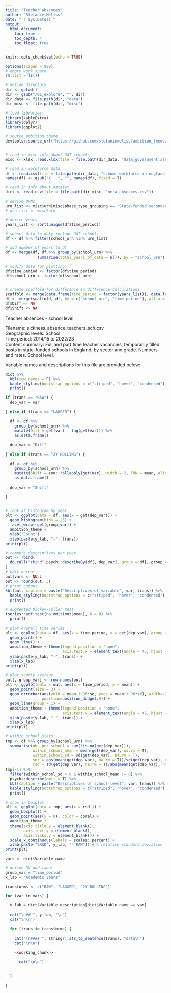 ```yaml
---
title: "Teacher absences"
author: "Stefanie Meliss"
date: "`r Sys.Date()`"
output:
  html_document:
    toc: true
    toc_depth: 4
    toc_float: true
---
```


```r
knitr::opts_chunk$set(echo = TRUE)

options(scipen = 999)
# empty work space
rm(list = ls())

# define directory
dir <- getwd()
dir <- gsub("/01_explore", "", dir)
dir_data <- file.path(dir, "data")
dir_misc <- file.path(dir, "misc")

# load libraries
library(kableExtra)
library(dplyr)
library(ggplot2)

# source ambition theme
devtools::source_url("https://github.com/stefaniemeliss/ambition_theme/blob/main/ambition_theme.R?raw=TRUE")


# read in misc info about OAT schools
misc <- xlsx::read.xlsx(file = file.path(dir_data, "data_government.xlsx"), sheetName = "data_OAT")

# read in workforce data
df <- read.csv(file = file.path(dir_data, "school-workforce-in-england_2023", "data", "sickness_absence_teachers_sch.csv"))
names(df) <- gsub("X...", "", names(df), fixed = T)

# read in info about dataset
dict <- read.csv(file = file.path(dir_misc, "meta_absences.csv"))

# derive URNs
urn_list <- misc$urn[misc$phase_type_grouping == "State-funded secondary" & grepl("Urban", misc$urban_rural)]
# urn_list <- misc$urn

# derive years
years_list <- sort(unique(df$time_period))

# subset data to only include OAT schools
df <- df %>% filter(school_urn %in% urn_list)

# add number of years to df
df <- merge(df, df %>% group_by(school_urn) %>%
              summarise(total_years_of_data = n()), by = "school_urn")

# modify data for plotting
df$time_period <- factor(df$time_period)
df$school_urn <- factor(df$school_urn)


# create scaffold for difference in difference calculations
scaffold <- merge(data.frame(time_period = factor(years_list)), data.frame(school_urn = factor(urn_list)))
df <- merge(scaffold, df, by = c("school_urn", "time_period"), all.x = T)
df$Diff <- NA
df$Shift <- NA
```

Teacher absences - school level  
  
Filename: sickness_absence_teachers_sch.csv  
Geographic levels: School  
Time period: 2014/15 to 2022/23  
Content summary: Full and part time teacher vacancies, temporarily filled posts in state-funded schools in England, by sector and grade. Numbers and rates. School level.  
  
Variable names and descriptions for this file are provided below:  
  

```r
dict %>%
  kbl(row.names = F) %>%
  kable_styling(bootstrap_options = c("striped", "hover", "condensed"), fixed_thead = T) %>% 
  print()
```


```r

if (trans == "RAW") {
  dep_var = var
  
} else if (trans == "LAGGED") {
  
  df <- df %>%
    group_by(school_urn) %>%
    mutate(Diff = get(var) - lag(get(var))) %>%
    as.data.frame()
  
  dep_var = "Diff"
  
} else if (trans == "2Y ROLLING") {
  
  df <- df %>%
    group_by(school_urn) %>%
    mutate(Shift = zoo::rollapply(get(var), width = 2, FUN = mean, align = 'right', fill = NA)) %>%
    as.data.frame()
  
  dep_var = "Shift"
  
}


# look at histogram by year
plt <- ggplot(data = df, aes(x = get(dep_var))) + 
  geom_histogram(bins = 25) + 
  facet_wrap(~get(group_var)) + 
  ambition_theme + 
  ylab("Count") +
  xlab(paste(y_lab, "-", trans))
print(plt)

# compute descriptives per year
out <- rbind(
  do.call("rbind",psych::describeBy(df[, dep_var], group = df[, group_var]))
)
# edit output
out$vars <- NULL
out <- round(out, 3)
# print output
kbl(out, caption = paste("Descriptives of variable", var, trans)) %>%
  kable_styling(bootstrap_options = c("striped", "hover", "condensed"), fixed_thead = T) %>%
  print()

# augmented Dickey-Fuller test
tseries::adf.test(na.omit(out$mean), k = 0) %>%
  print()

# plot overall time series
plt <- ggplot(data = df, aes(x = time_period, y = get(dep_var), group = school_urn, col = school_urn)) +
  geom_point() + 
  geom_line() + 
  ambition_theme + theme(legend.position = "none",  
                         axis.text.x = element_text(angle = 45, hjust = 1)) +
  ylab(paste(y_lab, "-", trans)) +
  xlab(x_lab)
print(plt)

# plot yearly average
out[, group_var] <- row.names(out)
plt <- ggplot(data = out, aes(x = time_period, y = mean)) +
  geom_point(size = 3) + 
  geom_errorbar(aes(ymin = mean-1.96*se, ymax = mean+1.96*se), width=.2,
                position=position_dodge(.9)) +
  geom_line(group = 1) + 
  ambition_theme + theme(legend.position = "none",  
                         axis.text.x = element_text(angle = 45, hjust = 1)) +
  ylab(paste(y_lab, "-", trans)) +
  xlab(x_lab)
print(plt)

# within school stats
tmp <- df %>% group_by(school_urn) %>%
  summarise(obs_per_school = sum(!is.na(get(dep_var))),
            within_school_mean = mean(get(dep_var), na.rm = T),
            within_school_sd = sd(get(dep_var), na.rm = T),
            snr = abs(mean(get(dep_var), na.rm = T))/sd(get(dep_var), na.rm = T),
            rsd = sd(get(dep_var), na.rm = T)/abs(mean(get(dep_var), na.rm = T)))
tmp[-1] %>% 
  filter(within_school_sd > 0 & within_school_mean != 0) %>%
  psych::describe(omit = T) %>%
  kbl(caption = paste("Descriptives of school-level", var, trans)) %>%
  kable_styling(bootstrap_options = c("striped", "hover", "condensed"), fixed_thead = T) %>% 
  print()

# show in boxplot
plt <- ggplot(data = tmp, aes(x = rsd )) +
  geom_boxplot() +
  geom_point(aes(y = 0), color = coral) +
  ambition_theme +
  theme(axis.title.y = element_blank(),
        axis.text.y = element_blank(),
        axis.ticks.y = element_blank()) +
  scale_x_continuous(labels = scales::percent) +
  xlab(paste("%RSD", y_lab, "- RAW")) # % relative standard deviation
print(plt)

```


```r
vars <- dict$Variable.name

# define DV and label
group_var = "time_period"
x_lab = "Academic years"

transforms <- c("RAW", "LAGGED", "2Y ROLLING")

for (var in vars) {
  
  y_lab = dict$Variable.description[dict$Variable.name == var]
  
  cat("\n## ", y_lab, "\n")
  cat("\n\n")
  
  for (trans in transforms) {
    
    cat("\n#### ", stringr::str_to_sentence(trans), "data\n")
    cat("\n\n")
    
    <<working_chunk>>
      
      cat("\n\n")
    
    
  }
  
}

```

